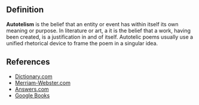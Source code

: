 {{Wikify|date=September 2007}}
{{Copy to Wiktionary}}
==Definition==
'''Autotelism''' is the belief that an entity or event has within itself its own meaning or purpose.  In literature or art, a it is the belief that a work, having been created, is a justification in and of itself.  Autotelic poems usually use a unified rhetorical device to frame the poem in a singular idea. 
==References==
* [http://dictionary.reference.com/browse/autotelic Dictionary.com]
* [http://www.m-w.com/dictionary/autotelic Merriam-Webster.com]
* [http://www.answers.com/topic/autotelic Answers.com]
* [http://books.google.com/books?id=e_q1WZR8eHIC&pg=PA112&lpg=PA112&dq=autotelic+poetry&source=web&ots=6rTvNqlVH1&sig=OPD0bWLQOFuy9abG_z7e3rX5u1U Google Books]
{{Uncategorized|date=September 2007}}